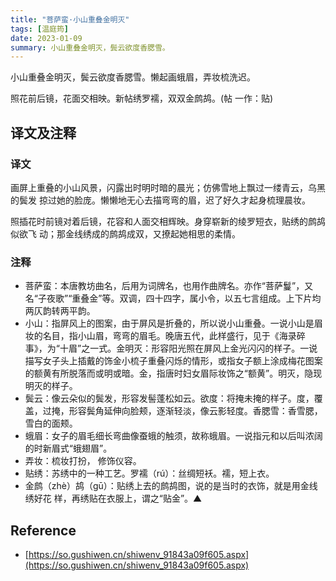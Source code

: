 ```yaml
---
title: "菩萨蛮·小山重叠金明灭"
tags: [温庭筠]
date: 2023-01-09
summary: 小山重叠金明灭，鬓云欲度香腮雪。
---
```


小山重叠金明灭，鬓云欲度香腮雪。懒起画蛾眉，弄妆梳洗迟。

照花前后镜，花面交相映。新帖绣罗襦，双双金鹧鸪。(帖 一作：贴)

## 译文及注释

### 译文

画屏上重叠的小山风景，闪露出时明时暗的晨光；仿佛雪地上飘过一缕青云，乌黑的鬓发
掠过她的脸庞。懒懒地无心去描弯弯的眉，迟了好久才起身梳理晨妆。

照插花时前镜对着后镜，花容和人面交相辉映。身穿崭新的绫罗短衣，贴绣的鹧鸪似欲飞
动；那金线绣成的鹧鸪成双，又撩起她相思的柔情。

### 注释

- 菩萨蛮：本唐教坊曲名，后用为词牌名，也用作曲牌名。亦作“菩萨鬘”，又名“子夜歌”“重叠金”等。双调，四十四字，属小令，以五七言组成。上下片均两仄韵转两平韵。
- 小山：指屏风上的图案，由于屏风是折叠的，所以说小山重叠。一说小山是眉妆的名目，指小山眉，弯弯的眉毛。晚唐五代，此样盛行，见于《海录碎事》，为“十眉”之一式。金明灭：形容阳光照在屏风上金光闪闪的样子。一说描写女子头上插戴的饰金小梳子重叠闪烁的情形，或指女子额上涂成梅花图案的额黄有所脱落而或明或暗。金，指唐时妇女眉际妆饰之“额黄”。明灭，隐现明灭的样子。
- 鬓云：像云朵似的鬓发，形容发髻蓬松如云。欲度：将掩未掩的样子。度，覆盖，过掩，形容鬓角延伸向脸颊，逐渐轻淡，像云影轻度。香腮雪：香雪腮，雪白的面颊。
- 蛾眉：女子的眉毛细长弯曲像蚕蛾的触须，故称蛾眉。一说指元和以后叫浓阔的时新眉式“蛾翅眉”。
- 弄妆：梳妆打扮， 修饰仪容。
- 贴绣：苏绣中的一种工艺。罗襦（rú）：丝绸短袄。襦，短上衣。
- 金鹧（zhè）鸪（gū）：贴绣上去的鹧鸪图，说的是当时的衣饰，就是用金线绣好花
  样，再绣贴在衣服上，谓之“贴金”。▲

## Reference

- [https://so.gushiwen.cn/shiwenv_91843a09f605.aspx](https://so.gushiwen.cn/shiwenv_91843a09f605.aspx)